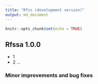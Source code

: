 ```yaml
---
title: "Rfss (development version)"
output: md_document
---
```


```r
knitr::opts_chunk$set(echo = TRUE)
```

## Rfssa 1.0.0
* 1
* 2 ...

### Minor improvements and bug fixes
